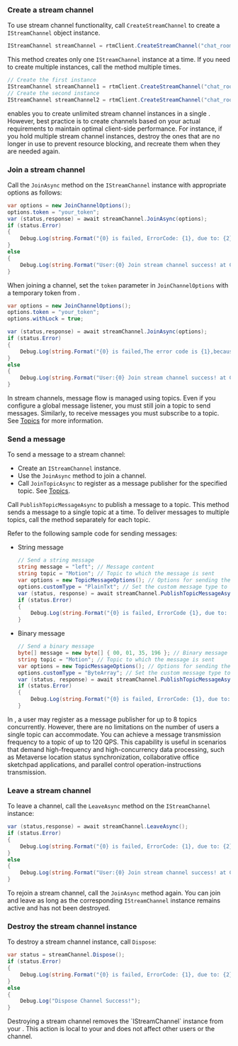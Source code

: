 <PlatformWrapper platform="unity">

### Create a stream channel

To use stream channel functionality, call `CreateStreamChannel` to create a `IStreamChannel` object instance. 

```csharp
IStreamChannel streamChannel = rtmClient.CreateStreamChannel("chat_room");
```
This method creates only one `IStreamChannel` instance at a time. If you need to create multiple instances, call the method multiple times.

```csharp
// Create the first instance
IStreamChannel streamChannel1 = rtmClient.CreateStreamChannel("chat_room1");
// Create the second instance
IStreamChannel streamChannel2 = rtmClient.CreateStreamChannel("chat_room2");
```

<Admonition type="info">
<Vg k="SIG" /> enables you to create unlimited stream channel instances in a single <Vpl k="CLIENT"/>. However, best practice is to create channels based on your actual requirements to maintain optimal client-side performance. For instance, if you hold multiple stream channel instances, destroy the ones that are no longer in use to prevent resource blocking, and recreate them when they are needed again.
</Admonition>

### Join a stream channel

Call the `JoinAsync` method on the `IStreamChannel` instance with appropriate options as follows:

```csharp
var options = new JoinChannelOptions();
options.token = "your_token";
var (status,response) = await streamChannel.JoinAsync(options);
if (status.Error)
{
    Debug.Log(string.Format("{0} is failed, ErrorCode: {1}, due to: {2}", status.Operation, status.ErrorCode, status.Reason));
}       
else
{
    Debug.Log(string.Format("User:{0} Join stream channel success! at Channel:{1}", response.UserId, response.ChannelName));
}
```

When joining a channel, set the `token` parameter in `JoinChannelOptions` with a temporary token from <Vg k="CONSOLE" />. 

```csharp
var options = new JoinChannelOptions();
options.token = "your_token";
options.withLock = true;

var (status,response) = await streamChannel.JoinAsync(options);
if (status.Error)
{
    Debug.Log(string.Format("{0} is failed,The error code is {1},because of: {2}", status.Operation, status.ErrorCode, status.Reason));
}
else
{
    Debug.Log(string.Format("User:{0} Join stream channel success! at Channel:{1}", response.UserId, response.ChannelName));
}
```

In stream channels, message flow is managed using topics. Even if you configure a global message listener, you must still join a topic to send messages. Similarly, to receive messages you must subscribe to a topic. See [Topics](../core-functionality/topics) for more information.

### Send a message 

To send a message to a stream channel:

- Create an `IStreamChannel` instance.
- Use the `JoinAsync` method to join a channel.
- Call `JoinTopicAsync` to register as a message publisher for the specified topic. See [Topics](../core-functionality/topics).

Call `PublishTopicMessageAsync` to publish a message to a topic. This method sends a message to a single topic at a time. To deliver messages to multiple topics, call the method separately for each topic.

Refer to the following sample code for sending messages:

* String message

    ```csharp
    // Send a string message
    string message = "left"; // Message content
    string topic = "Motion"; // Topic to which the message is sent
    var options = new TopicMessageOptions(); // Options for sending the message
    options.customType = "PlainTxt"; // Set the custom message type to "PlainTxt"
    var (status, response) = await streamChannel.PublishTopicMessageAsync(topic, message, options); // Send the message asynchronously
    if (status.Error)
    {
        Debug.Log(string.Format("{0} is failed, ErrorCode {1}, due to: {2}", status.Operation, status.ErrorCode, status.Reason)); // Log error information if message send fails
    }
    ```

* Binary message

    ```csharp
    // Send a binary message
    byte[] message = new byte[] { 00, 01, 35, 196 }; // Binary message content
    string topic = "Motion"; // Topic to which the message is sent
    var options = new TopicMessageOptions(); // Options for sending the message
    options.customType = "ByteArray"; // Set the custom message type to "ByteArray"
    var (status, response) = await streamChannel.PublishTopicMessageAsync(topic, message, options); // Send the message asynchronously
    if (status.Error)
    {
        Debug.Log(string.Format("{0} is failed, ErrorCode: {1}, due to: {2}", status.Operation, status.ErrorCode, status.Reason)); // Log error information if message send fails
    }
    ```

In <Vg k="SIG" />, a user may register as a message publisher for up to 8 topics concurrently. However, there are no limitations on the number of users a single topic can accommodate. You can achieve a message transmission frequency to a topic of up to 120 QPS. This capability is useful in scenarios that demand high-frequency and high-concurrency data processing, such as Metaverse location status synchronization, collaborative office sketchpad applications, and parallel control operation-instructions transmission.

### Leave a stream channel

To leave a channel, call the `LeaveAsync` method on the `IStreamChannel` instance:

```csharp
var (status,response) = await streamChannel.LeaveAsync();
if (status.Error)
{
    Debug.Log(string.Format("{0} is failed, ErrorCode: {1}, due to: {2}", status.Operation, status.ErrorCode, status.Reason));
}
else
{
    Debug.Log(string.Format("User:{0} Join stream channel success! at Channel:{1}", response.UserId, response.ChannelName));
}
```

To rejoin a stream channel, call the `JoinAsync` method again. You can join and leave as long as the corresponding `IStreamChannel` instance remains active and has not been destroyed.

### Destroy the stream channel instance

To destroy a stream channel instance, call `Dispose`:

```csharp
var status = streamChannel.Dispose();
if (status.Error)
{
    Debug.Log(string.Format("{0} is failed, ErrorCode: {1}, due to: {2}", status.Operation, status.ErrorCode, status.Reason));
}
else
{
    Debug.Log("Dispose Channel Success!");
}
```

<Admonition type="info">
Destroying a stream channel removes the `IStreamChannel` instance from your <Vpl k="CLIENT"/>. This action is local to your <Vpl k="CLIENT"/> and does not affect other users or the <Vg k="SIG" /> channel.
</Admonition>

</PlatformWrapper>
